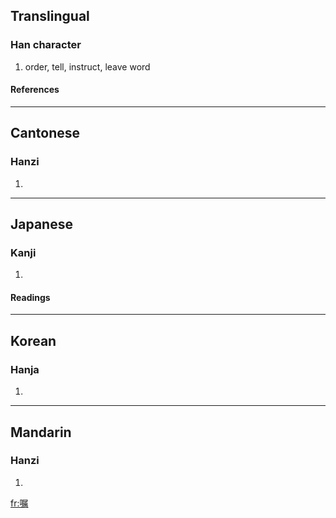 {{see|囑}}

==Translingual==
===Han character===
{{Han char|rn=30|rad=口|as=12|sn=15|four=|canj=口尸竹月 (RSHB)}}
# order, tell, instruct, leave word
====References====
{{Han ref|kx=0207.030|dkj=04249|dj=0430.030|hdz=10687.100|uh=5631|ud=22065}}
----
==Cantonese==
===Hanzi===
{{yue-hanzi|jyut=|y=juk1}}
# {{defn|Cantonese}}
----
==Japanese==
===Kanji===
{{ja-kanji|grade=c|rs=口12}}
# {{defn|Japanese}} 
====Readings====
{{ja-readings|on=[[しょく]] (shoku)|kun=[[たのむ]] (tanomu)}}
----
==Korean==
===Hanja===
{{ko-hanja|hangeul=촉|rv=chok|mr=ch'ok}}
# {{defn|Korean}}
----
==Mandarin==
===Hanzi===
{{cmn-hanzi|tra=囑|pin=[[zhǔ]] (zhu3)|wg=chu<sup>3</sup>}}
# {{defn|Mandarin}}

[[fr:嘱]]